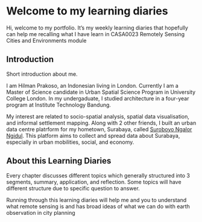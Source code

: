 # Welcome to my learning diaries {.unnumbered}

Hi,  welcome to my portfolio. It's my weekly learning diaries that hopefully can help me recalling what I have learn in CASA0023 Remotely Sensing Cities and Environments module


## Introduction

Short introduction about me. 

I am Hilman Prakoso, an Indonesian living in London. Currently I am a Master of Science candidate in Urban Spatial Science Program in University College London. In my undergaduate, I studied architecture in a four-year program at Institute Technology Bandung.

My interest are related to socio-spatial analysis, spatial data visualisation, and informal settlement mapping. Along with 2 other friends, I built an urban data centre platrform for my hometown, Surabaya, called [Suroboyo Ngalor Ngidul](https://suroboyongalorngidul.net/). This platform aims to collect and spread data about Surabaya, especially in urban mobilities, social, and economy.

## About this Learning Diaries
Every chapter discusses different topics which generally structured into 3 segments, summary, application, and reflection. Some topics will have different structure due to specific question to answer. 

Running through this learning diaries will help me and you to understand what remote sensing is and has broad ideas of what we can do with earth observation in city planning



